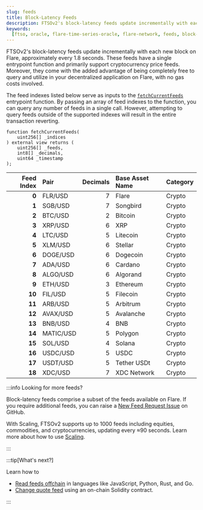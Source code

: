 ```yaml
---
slug: feeds
title: Block-Latency Feeds
description: FTSOv2's block-latency feeds update incrementally with each new block on Flare, approximately every 1.8 seconds.
keywords:
  [ftso, oracle, flare-time-series-oracle, flare-network, feeds, block-latency]
---
```


FTSOv2's block-latency feeds update incrementally with each new block on Flare, approximately every 1.8 seconds. These feeds have a single entrypoint function and primarily support cryptocurrency price feeds. Moreover, they come with the added advantage of being completely free to query and utilize in your decentralized application on Flare, with no gas costs involved.

The feed indexes listed below serve as inputs to the [`fetchCurrentFeeds`](solidity-reference/IFastUpdater#fetchcurrentfeeds) entrypoint function. By passing an array of feed indexes to the function, you can query any number of feeds in a single call. However, attempting to query feeds outside of the supported indexes will result in the entire transaction reverting.

```solidity title="Entrypoint function signature"
function fetchCurrentFeeds(
    uint256[] _indices
) external view returns (
    uint256[] _feeds,
    int8[] _decimals,
    uint64 _timestamp
);
```

| Feed Index | Pair      | Decimals | Base Asset Name | Category |
| ---------: | :-------- | -------: | :-------------- | -------- |
|      **0** | FLR/USD   |        7 | Flare           | Crypto   |
|      **1** | SGB/USD   |        7 | Songbird        | Crypto   |
|      **2** | BTC/USD   |        2 | Bitcoin         | Crypto   |
|      **3** | XRP/USD   |        6 | XRP             | Crypto   |
|      **4** | LTC/USD   |        5 | Litecoin        | Crypto   |
|      **5** | XLM/USD   |        6 | Stellar         | Crypto   |
|      **6** | DOGE/USD  |        6 | Dogecoin        | Crypto   |
|      **7** | ADA/USD   |        6 | Cardano         | Crypto   |
|      **8** | ALGO/USD  |        6 | Algorand        | Crypto   |
|      **9** | ETH/USD   |        3 | Ethereum        | Crypto   |
|     **10** | FIL/USD   |        5 | Filecoin        | Crypto   |
|     **11** | ARB/USD   |        5 | Arbitrum        | Crypto   |
|     **12** | AVAX/USD  |        5 | Avalanche       | Crypto   |
|     **13** | BNB/USD   |        4 | BNB             | Crypto   |
|     **14** | MATIC/USD |        5 | Polygon         | Crypto   |
|     **15** | SOL/USD   |        4 | Solana          | Crypto   |
|     **16** | USDC/USD  |        5 | USDC            | Crypto   |
|     **17** | USDT/USD  |        5 | Tether USDt     | Crypto   |
|     **18** | XDC/USD   |        7 | XDC Network     | Crypto   |

:::info Looking for more feeds?

Block-latency feeds comprise a subset of the feeds available on Flare. If you require additional feeds, you can raise a [New Feed Request Issue](https://github.com/flare-foundation/developer-hub/issues/new/choose) on GitHub.

With Scaling, FTSOv2 supports up to 1000 feeds including equities, commodities, and cryptocurrencies, updating every ≈90 seconds. Learn more about how to use [Scaling](./scaling/overview).

:::

:::tip[What's next?]

Learn how to

- [Read feeds offchain](./guides/read-feeds-offchain) in languages like JavaScript, Python, Rust, and Go.
- [Change quote feed](./guides/change-quote-feed) using an on-chain Solidity contract.

:::
